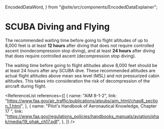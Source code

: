   EncodedDataWord,
} from "@site/src/components/EncodedDataExplainer";

# SCUBA Diving and Flying

The recommended waiting time before going to flight altitudes of up to 8,000
feet is at least **12 hours** after diving that does not require controlled
ascent (nondecompression stop diving), and at least **24 hours** after diving
that does require controlled ascent (decompression stop diving).

The waiting time before going to flight altitudes above 8,000 feet should be at
least 24 hours after any SCUBA dive. These recommended altitudes are actual
flight altitudes above mean sea level (MSL) and not pressurized cabin altitudes.
This takes into consideration the risk of decompression of the aircraft during
flight.

<ReferenceList
  references={[
    {
      name: "AIM 8-1-2",
      link: "https://www.faa.gov/air_traffic/publications/atpubs/aim_html/chap8_section_1.html",
    },
    {
      name: "Pilot's Handbook of Aeronautical Knowledge, Chapter 17 ",
      link: "https://www.faa.gov/regulations_policies/handbooks_manuals/aviation/phak/media/19_phak_ch17.pdf",
    },
  ]}
/>
